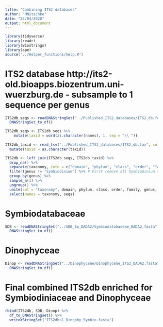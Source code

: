 ```yaml
---
title: "Combining ITS2 databases"
author: "MNitschke"
date: "23/04/2020"
output: html_document
---
```


```r
library(tidyverse)
library(readr)
library(Biostrings)
library(ape)
source("../Helper_functions/help.R")
```

# ITS2 database http://its2-old.bioapps.biozentrum.uni-wuerzburg.de - subsample to 1 sequence per genus

```r
ITS2db_seqs <- readDNAStringSet("../Published_ITS2_databases/ITS2_db.fas") %>%
  DNAStringSet_to_df()

ITS2db_seqs <- ITS2db_seqs %>%
    mutate(taxid = word(as.character(names), 1, sep = "\\ "))
  
ITS2db_taxid <- read_tsv("../Published_ITS2_databases/ITS2_db.tax", col_names = c("taxid", "taxonomy")) %>%
  mutate(taxid = as.character(taxid))

ITS2db <- left_join(ITS2db_seqs, ITS2db_taxid) %>%
  drop_na() %>%
  separate(taxonomy, into = c("domain", "phylum", "class", "order", "family", "genus", "species"), remove = FALSE, fill = "left", sep = ";", extra = "drop") %>%
  filter(genus != "Symbiodinium") %>% # First remove all Symbiodinium seqs
  group_by(genus) %>%
  sample_n(1) %>%
  ungroup() %>%
  unite(col = "taxonomy", domain, phylum, class, order, family, genus, species, sep = ";") %>%
  select(names = taxonomy, seqs)
```

# Symbiodatabaceae

```r
SDB <- readDNAStringSet("../SDB_to_DADA2/Symbiodatabaceae_DADA2.fasta") %>%
  DNAStringSet_to_df()
```

# Dinophyceae

```r
Dinop <- readDNAStringSet("../Dinophyceae/Dinophyceae_ITS2_DADA2.fasta") %>%
  DNAStringSet_to_df()
```

# Final combined ITS2db enriched for Symbiodiniaceae and Dinophyceae

```r
rbind(ITS2db, SDB, Dinop) %>%
  df_to_DNAStringset() %>%
  writeXStringSet('ITS2dbn1_Dinophy_Symbio.fasta')
```


